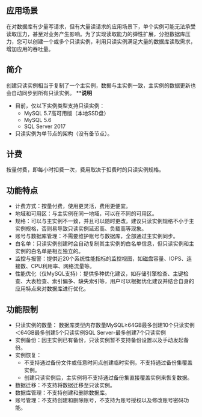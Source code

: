 ## 应用场景

在对数据库有少量写请求，但有大量读请求的应用场景下，单个实例可能无法承受读取压力，甚至对业务产生影响。为了实现读取能力的弹性扩展，分担数据库压力，您可以创建一个或多个只读实例，利用只读实例满足大量的数据库读取需求，增加应用的吞吐量。

## 简介
创建只读实例相当于复制了一个主实例，数据与主实例一致，主实例的数据更新也会自动同步到所有只读实例。 
****说明** 
* 目前，仅以下实例类型支持只读实例： 
    * MySQL 5.7高可用版（本地SSD盘）
    * MySQL 5.6
    * SQL Server 2017
* 只读实例为单节点的架构（没有备节点）。

## 计费
按量付费，即每小时扣费一次，费用取决于扣费时的只读实例规格。

## 功能特点
* 计费方式：按量付费，使用更灵活，费用更便宜。
* 地域和可用区：与主实例在同一地域，可以在不同的可用区。
* 规格：可以与主实例不一致，并且可以随时更改。建议只读实例规格不小于主实例规格，否则易导致只读实例延迟高、负载高等现象。
* 账号与数据库管理：不需要维护账号与数据库，全部通过主实例同步。
* 白名单：只读实例创建时会自动复制其主实例的白名单信息，但只读实例和主实例的白名单是相互独立的。
* 监控与报警：提供近20个系统性能指标的监控视图，如磁盘容量、IOPS、连接数、CPU利用率、网络流量等。
* 性能优化（仅MySQL支持）：提供多种优化建议，如存储引擎检查、主键检查、大表检查、索引偏多、缺失索引等，用户可以根据优化建议并结合自身的应用特点来对数据库进行优化。

## 功能限制

* 只读实例的数量： 
    数据库类型内存数量MySQL≥64GB最多创建10个只读实例＜64GB最多创建5个只读实例SQL Server-最多创建7个只读实例
* 实例备份：因主实例已有备份，只读实例暂不支持备份设置以及手动发起备份。
* 实例恢复： 
    * 不支持通过备份文件或任意时间点创建临时实例，不支持通过备份集覆盖实例。
    * 创建只读实例后，主实例将不支持通过备份集直接覆盖实例来恢复数据。
* 数据迁移：不支持将数据迁移至只读实例。
* 数据库管理：不支持创建和删除数据库。
* 账号管理：不支持创建和删除账号，不支持为账号授权以及修改账号密码功能。